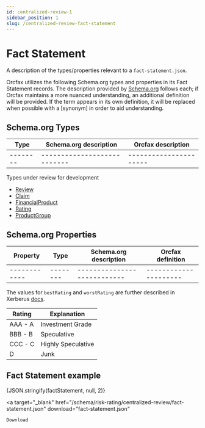 ```yaml
---
id: centralized-review-1
sidebar_position: 1
slug: /centralized-review-fact-statement
---
```



# Fact Statement

A description of the types/properties relevant to a
`fact-statement.json`.

Orcfax utilizes the following Schema.org types and properties in its Fact
Statement records. The description provided by [Schema.org][schema-1]
follows each; if Orcfax maintains a more nuanced understanding, an additional
definition will be provided. If the term appears in its own definition, it will
be replaced when possible with a \[synonym\] in order to aid understanding.

[schema-1]: https://schema.org/

## Schema.org Types

| Type     | Schema.org description     | Orcfax description     |
| -------- | ---------------------------| ---------------------- |
| -------- | ---------------------------| ---------------------- |

Types under review for development

* [Review](https://schema.org/Review)
* [Claim](https://schema.org/Claim)
* [FinancialProduct](https://schema.org/FinancialProduct)
* [Rating](https://schema.org/Rating)
* [ProductGroup](https://schema.org/ProductGroup)

## Schema.org Properties

| Property     | Type     | Schema.org description     | Orcfax definition     |
| ------------ | -------- | ---------------------------| --------------------- |
| ------------ | -------- | ---------------------------| --------------------- |

The values for `bestRating` and `worstRating` are further described in Xerberus
[docs][x-1].

| Rating | Explanation |
| ------ | ----------- |
| AAA - A | Investment Grade |
| BBB - B | Speculative |
| CCC - C | Highly Speculative |
| D | Junk |

[x-1]: https://xerberus.gitbook.io/documentation/apis/risk-ratings/cardano#risk-scores

## Fact Statement example

<CodeBlock language="json">{JSON.stringify(factStatement, null, 2)}</CodeBlock>

<a
    target="_blank"
    href="/schema/risk-rating/centralized-review/fact-statement.json"
    download="fact-statement.json"
>
    Download
</a>

